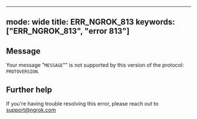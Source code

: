 
---
mode: wide
title: ERR_NGROK_813
keywords: ["ERR_NGROK_813", "error 813"]
---

## Message
Your message "`MESSAGE`"" is not supported by this version of the protocol: `PROTOVERSION`.




## Further help
If you're having trouble resolving this error, please reach out to [support@ngrok.com](mailto:support@ngrok.com?subject=Help%20with%20ERR_NGROK_813)

